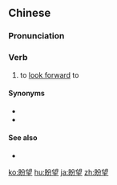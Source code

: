 ==Chinese==
{{zh-forms}}

===Pronunciation===
{{zh-pron
|m=pànwàng
|c=paan3 mong6
|h=pfs=phan-mong
|mn=phàn-bōng
|ma=Zh-pànwàng.ogg
|cat=v
}}

===Verb===
{{zh-verb}}

# to [[look forward]] to

====Synonyms====
* {{zh-l|巴望}}
* {{zh-l|期待}}

====See also====
* {{zh-l|巴不得}}

{{zh-cat|Elementary}}

[[ko:盼望]]
[[hu:盼望]]
[[ja:盼望]]
[[zh:盼望]]